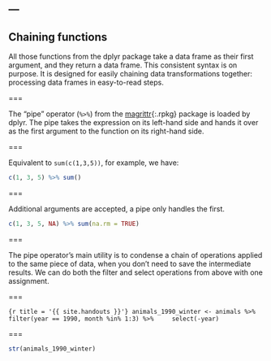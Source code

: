 ---
---

## Chaining functions

All those functions from the dplyr package take a data frame as their first argument, and they return a data frame. This consistent syntax is on purpose. It is designed for easily chaining data transformations together: processing data frames in easy-to-read steps.

===

The "pipe" operator (`%>%`) from the [magrittr](){:.rpkg} package is loaded by dplyr. The pipe takes the expression on its left-hand side and hands it over as the first argument to the function on its right-hand side.

===

Equivalent to `sum(c(1,3,5))`, for example, we have:

```r
c(1, 3, 5) %>% sum()
```

===

Additional arguments are accepted, a pipe only handles the first.

```r
c(1, 3, 5, NA) %>% sum(na.rm = TRUE)
```

===

The pipe operator's main utility is to condense a chain of operations applied to the same piece of data, when you don't need to save the intermediate results. We can do both the filter and select operations from above with one assignment.

===

```{r title = '{{ site.handouts }}'}
animals_1990_winter <- animals %>%
    filter(year == 1990, month %in% 1:3) %>%
    select(-year)
```

===

```r
str(animals_1990_winter)
```
